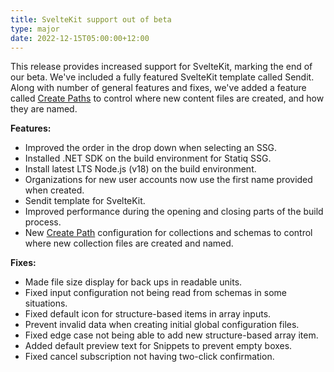 ```yaml
---
title: SvelteKit support out of beta
type: major
date: 2022-12-15T05:00:00+12:00
---
```

This release provides increased support for SvelteKit, marking the end of our beta. We've included a fully featured SvelteKit template called Sendit. Along with number of general features and fixes, we've added a feature called [Create Paths](/documentation/articles/set-the-path-for-new-files/) to control where new content files are created, and how they are named.

**Features:**

* Improved the order in the drop down when selecting an SSG.
* Installed .NET SDK on the build environment for Statiq SSG.
* Install latest LTS Node.js (v18) on the build environment.
* Organizations for new user accounts now use the first name provided when created.
* Sendit template for SvelteKit.
* Improved performance during the opening and closing parts of the build process.
* New [Create Path](/documentation/articles/set-the-path-for-new-files/) configuration for collections and schemas to control where new collection files are created and named.

**Fixes:**

* Made file size display for back ups in readable units.
* Fixed input configuration not being read from schemas in some situations.
* Fixed default icon for structure-based items in array inputs.
* Prevent invalid data when creating initial global configuration files.
* Fixed edge case not being able to add new structure-based array item.
* Added default preview text for Snippets to prevent empty boxes.
* Fixed cancel subscription not having two-click confirmation.